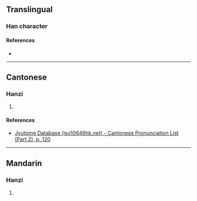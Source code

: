 {{character info/new}}
==Translingual==

===Han character===
{{Han char|rn=66|rad=攴|as=10|sn=14|four=|canj=UTYE|ids=⿰豈攴}}

====References====
* {{Han ref|kx=0474.250|dkj=13331|dj=0828.100|hdz=21471.050|uh=6571|ud=25969}}

----

==Cantonese==

===Hanzi===
{{yue-hanzi|jyut=[[ngoi4]], [[oi4]]|y=ngoi4, oi4}}

# {{rfdef|yue|sort=攴10}}

====References====
* [http://www.iso10646hk.net/jp/document/download.jsp Jyutping Database (iso10646hk.net) - Cantonese Pronunciation List (Part 2), p. 120]

----

==Mandarin==

===Hanzi===
{{cmn-hanzi|pin=[[ái]] ([[ai2]]), [[zhú]] ([[zhu2]])|wg=ai<sup>2</sup>, chu<sup>2</sup>}}

# {{rfdef|cmn|sort=攴10}}
